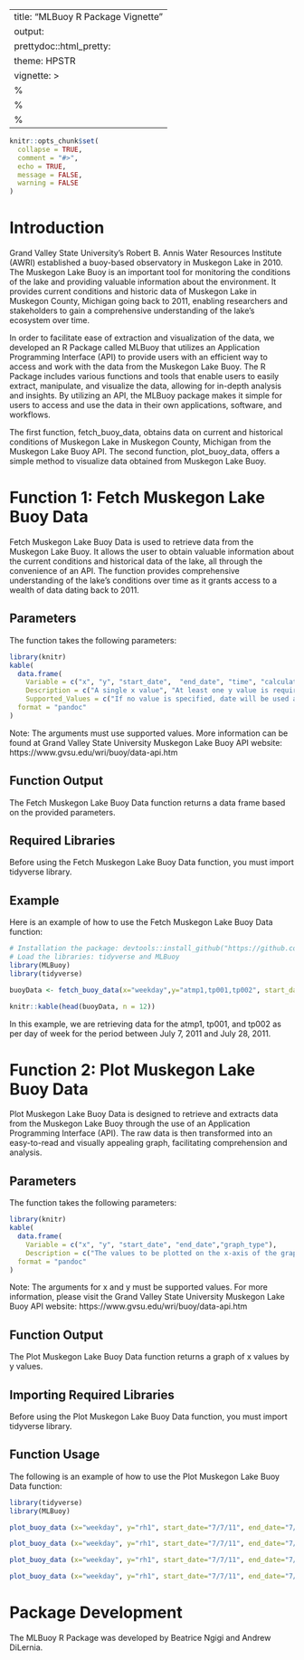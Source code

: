 
---
title: "MLBuoy R Package Vignette"
output:
  prettydoc::html_pretty:
    theme: HPSTR
vignette: >
  %\VignetteIndexEntry{MLBuoy-vignette}
  %\VignetteEngine{knitr::rmarkdown}
  %\VignetteEncoding{UTF-8}
---

```r
knitr::opts_chunk$set(
  collapse = TRUE,
  comment = "#>",
  echo = TRUE, 
  message = FALSE, 
  warning = FALSE
)
```

# **Introduction**

Grand Valley State University's Robert B. Annis Water Resources Institute (AWRI) established a buoy-based observatory in Muskegon Lake in 2010. The Muskegon Lake Buoy is an important tool for monitoring the conditions of the lake and providing valuable information about the environment. It provides current conditions and historic data of Muskegon Lake in Muskegon County, Michigan going back to 2011, enabling researchers and stakeholders to gain a comprehensive understanding of the lake's ecosystem over time. 

In order to facilitate ease of extraction and visualization of the data, we developed an R Package called MLBuoy that utilizes an Application Programming Interface (API) to provide users with an efficient way to access and work with the data from the Muskegon Lake Buoy. The R Package includes various functions and tools that enable users to easily extract, manipulate, and visualize the data, allowing for in-depth analysis and insights. By utilizing an API, the MLBuoy package makes it simple for users to access and use the data in their own applications, software, and workflows.

The first function, fetch_buoy_data, obtains data on current and historical conditions of Muskegon Lake in Muskegon County, Michigan from the Muskegon Lake Buoy API. The second function, plot_buoy_data, offers a simple method to visualize data obtained from Muskegon Lake Buoy.


# **Function 1: Fetch Muskegon Lake Buoy Data**

Fetch Muskegon Lake Buoy Data is used to retrieve data from the Muskegon Lake Buoy. It allows the user to obtain valuable information about the current conditions and historical data of the lake, all through the convenience of an API. The function provides comprehensive understanding of the lake's conditions over time as it grants access to a wealth of data dating back to 2011.

## **Parameters**

The function takes the following parameters:

```r
library(knitr)
kable(
  data.frame(
    Variable = c("x", "y", "start_date",  "end_date", "time", "calculation"), 
    Description = c("A single x value", "At least one y value is required", "A specific date in time that marks the beginning of a particular period","A specific date in time that marks the end of a particular period", "Time values must be in the 24-hour format H:MM or HH:MM.", "The mathematical calculation performed on the range points within an x variable's concentration"),
    Supported_Values = c("If no value is specified, date will be used as the default", "Multiple y values should be separated by a comma", "Date values must be in the format MM/DD/YYYY or M/D/YY. The default value is 10/01/2022", "Values must be in the format MM/DD/YYYY or M/D/YY. The default date is 10/31/2022", "The values must be divisible by 15 minutes (0:00, 0:15, 0:30, and 0:45). If no value is provided then all times are considered.", "Average, Minimum and Maximum")), 
  format = "pandoc"
)
```


Note: The arguments must use supported values. More information can be found at Grand Valley State University Muskegon Lake Buoy API website: https://www.gvsu.edu/wri/buoy/data-api.htm

## **Function Output**

The Fetch Muskegon Lake Buoy Data function returns a data frame based on the provided parameters.

## **Required Libraries**

Before using the Fetch Muskegon Lake Buoy Data function, you must import tidyverse library.

## **Example**

Here is an example of how to use the Fetch Muskegon Lake Buoy Data function:

```r
# Installation the package: devtools::install_github("https://github.com/BNgigi/MLBuoy")
# Load the libraries: tidyverse and MLBuoy
library(MLBuoy)
library(tidyverse)

buoyData <- fetch_buoy_data(x="weekday",y="atmp1,tp001,tp002", start_date="7/7/11", end_date="7/28/11")

knitr::kable(head(buoyData, n = 12))
```

In this example, we are retrieving data for the atmp1, tp001, and tp002 as per day of week for the period between July 7, 2011 and July 28, 2011.

# **Function 2: Plot Muskegon Lake Buoy Data**

Plot Muskegon Lake Buoy Data is designed to retrieve and extracts data from the Muskegon Lake Buoy through the use of an Application Programming Interface (API). The raw data is then transformed into an easy-to-read and visually appealing graph, facilitating comprehension and analysis.

## **Parameters**

The function takes the following parameters:

```r
library(knitr)
kable(
  data.frame(
    Variable = c("x", "y", "start_date", "end_date","graph_type"), 
    Description = c("The values to be plotted on the x-axis of the graph. If no value is specified, date will be used as the default.", "The values to be used on the y-axis of the graph. Multiple y values should be separated by a comma.","A specific date in time that marks the beginning of a particular period. Date values must be in the format MM/DD/YYYY or M/D/YY. The default value is 10/01/2022.", "A specific date in time that marks the end of a particular period. Values must be in the format MM/DD/YYYY or M/D/YY. The default date is 10/31/2022.", "The type of chart to be plotted. The supported types are scatter, line, bar, and boxplot.")), 
  format = "pandoc"
)
```


Note: The arguments for x and y must be supported values. For more information, please visit the Grand Valley State University Muskegon Lake Buoy API website: https://www.gvsu.edu/wri/buoy/data-api.htm

## **Function Output**

The Plot Muskegon Lake Buoy Data function returns a graph of x values by y values.

## **Importing Required Libraries**

Before using the Plot Muskegon Lake Buoy Data function, you must import tidyverse library.

## **Function Usage**

The following is an example of how to use the Plot Muskegon Lake Buoy Data function:

```r
library(tidyverse)
library(MLBuoy)

plot_buoy_data (x="weekday", y="rh1", start_date="7/7/11", end_date="7/28/11", graph_type="scatter")

plot_buoy_data (x="weekday", y="rh1", start_date="7/7/11", end_date="7/28/11", graph_type="line")

plot_buoy_data (x="weekday", y="rh1", start_date="7/7/11", end_date="7/28/11", graph_type="bar")

plot_buoy_data (x="weekday", y="rh1", start_date="7/7/11", end_date="7/28/11", graph_type="boxplot")
```

# **Package Development**

The MLBuoy R Package was developed by Beatrice Ngigi and Andrew DiLernia.


